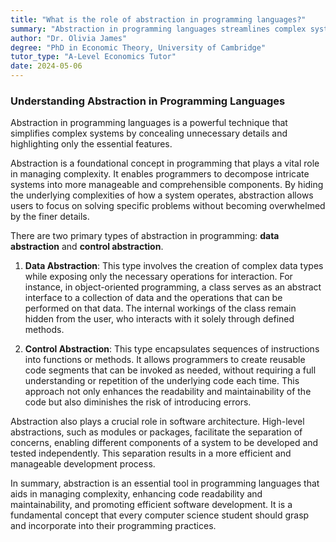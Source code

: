 ```yaml
---
title: "What is the role of abstraction in programming languages?"
summary: "Abstraction in programming languages streamlines complex systems by concealing unnecessary details and highlighting only the essential features, making it easier for developers to work with intricate code."
author: "Dr. Olivia James"
degree: "PhD in Economic Theory, University of Cambridge"
tutor_type: "A-Level Economics Tutor"
date: 2024-05-06
---
```


### Understanding Abstraction in Programming Languages

Abstraction in programming languages is a powerful technique that simplifies complex systems by concealing unnecessary details and highlighting only the essential features.

Abstraction is a foundational concept in programming that plays a vital role in managing complexity. It enables programmers to decompose intricate systems into more manageable and comprehensible components. By hiding the underlying complexities of how a system operates, abstraction allows users to focus on solving specific problems without becoming overwhelmed by the finer details.

There are two primary types of abstraction in programming: **data abstraction** and **control abstraction**.

1. **Data Abstraction**: This type involves the creation of complex data types while exposing only the necessary operations for interaction. For instance, in object-oriented programming, a class serves as an abstract interface to a collection of data and the operations that can be performed on that data. The internal workings of the class remain hidden from the user, who interacts with it solely through defined methods.

2. **Control Abstraction**: This type encapsulates sequences of instructions into functions or methods. It allows programmers to create reusable code segments that can be invoked as needed, without requiring a full understanding or repetition of the underlying code each time. This approach not only enhances the readability and maintainability of the code but also diminishes the risk of introducing errors.

Abstraction also plays a crucial role in software architecture. High-level abstractions, such as modules or packages, facilitate the separation of concerns, enabling different components of a system to be developed and tested independently. This separation results in a more efficient and manageable development process.

In summary, abstraction is an essential tool in programming languages that aids in managing complexity, enhancing code readability and maintainability, and promoting efficient software development. It is a fundamental concept that every computer science student should grasp and incorporate into their programming practices.
    